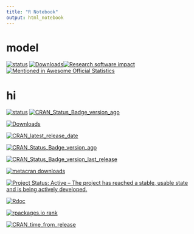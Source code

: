 ```yaml
---
title: "R Notebook"
output: html_notebook
---
```



# model

[![status](https://tinyverse.netlify.com/badge/stringdist)](https://CRAN.R-project.org/package=stringdist)
[![Downloads](http://cranlogs.r-pkg.org/badges/stringdist)](http://cran.r-project.org/package=stringdist/)[![Research software impact](http://depsy.org/api/package/cran/stringdist/badge.svg)](http://depsy.org/package/r/stringdist)[![Mentioned in Awesome Official Statistics ](https://awesome.re/mentioned-badge.svg)](http://www.awesomeofficialstatistics.org)

# hi


[![status](https://tinyverse.netlify.com/badge/tidycells)](https://CRAN.R-project.org/package=tidycells)
[![CRAN_Status_Badge_version_ago](https://www.r-pkg.org/badges/version-ago/tidycells)](https://cran.r-project.org/package=tidycells)

[![Downloads](http://cranlogs.r-pkg.org/badges/tidycells)](http://cran.r-project.org/package=tidycells/)

[![CRAN_latest_release_date](https://www.r-pkg.org/badges/last-release/tidycells)](https://cran.r-project.org/package=tidycells)

[![CRAN_Status_Badge_version_ago](https://www.r-pkg.org/badges/version-ago/tidycells)](https://cran.r-project.org/package=tidycells)

[![CRAN_Status_Badge_version_last_release](https://www.r-pkg.org/badges/version-last-release/tidycells)](https://cran.r-project.org/package=tidycells)

[![metacran downloads](https://cranlogs.r-pkg.org/badges/grand-total/tidycells)](https://cran.r-project.org/package=tidycells)

[![Project Status: Active – The project has reached a stable, usable state and is being actively developed.](https://www.repostatus.org/badges/latest/active.svg)](https://www.repostatus.org/#active)

[![Rdoc](https://www.rdocumentation.org/badges/version/tidycells)](https://www.rdocumentation.org/packages/tidycells)

[![rpackages.io rank](https://www.rpackages.io/badge/tidycells.svg)](https://www.rpackages.io/package/tidycells)

[![CRAN_time_from_release](https://www.r-pkg.org/badges/ago/tidycells)](https://cran.r-project.org/package=tidycells)
